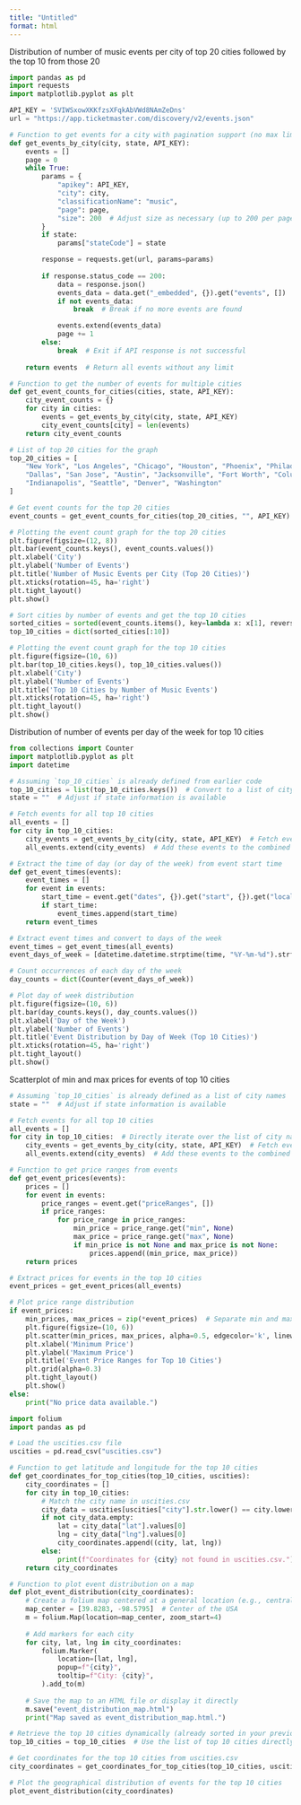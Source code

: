 ```yaml
---
title: "Untitled"
format: html
---
```



Distribution of number of music events per city of top 20 cities followed by the top 10 from those 20

```python

import pandas as pd
import requests
import matplotlib.pyplot as plt

API_KEY = 'SVIWSxowXKKfzsXFqkAbVWd8NAmZeDns'
url = "https://app.ticketmaster.com/discovery/v2/events.json"

# Function to get events for a city with pagination support (no max limit)
def get_events_by_city(city, state, API_KEY):
    events = []
    page = 0
    while True:
        params = {
            "apikey": API_KEY,
            "city": city,
            "classificationName": "music",
            "page": page,
            "size": 200  # Adjust size as necessary (up to 200 per page)
        }
        if state:
            params["stateCode"] = state

        response = requests.get(url, params=params)
        
        if response.status_code == 200:
            data = response.json()
            events_data = data.get("_embedded", {}).get("events", [])
            if not events_data:
                break  # Break if no more events are found

            events.extend(events_data)
            page += 1
        else:
            break  # Exit if API response is not successful
    
    return events  # Return all events without any limit

# Function to get the number of events for multiple cities
def get_event_counts_for_cities(cities, state, API_KEY):
    city_event_counts = {}
    for city in cities:
        events = get_events_by_city(city, state, API_KEY)
        city_event_counts[city] = len(events)
    return city_event_counts

# List of top 20 cities for the graph
top_20_cities = [
    "New York", "Los Angeles", "Chicago", "Houston", "Phoenix", "Philadelphia", "San Antonio", "San Diego", 
    "Dallas", "San Jose", "Austin", "Jacksonville", "Fort Worth", "Columbus", "San Francisco", "Charlotte", 
    "Indianapolis", "Seattle", "Denver", "Washington"
]

# Get event counts for the top 20 cities
event_counts = get_event_counts_for_cities(top_20_cities, "", API_KEY)

# Plotting the event count graph for the top 20 cities
plt.figure(figsize=(12, 8))
plt.bar(event_counts.keys(), event_counts.values())
plt.xlabel('City')
plt.ylabel('Number of Events')
plt.title('Number of Music Events per City (Top 20 Cities)')
plt.xticks(rotation=45, ha='right')
plt.tight_layout()
plt.show()

# Sort cities by number of events and get the top 10 cities
sorted_cities = sorted(event_counts.items(), key=lambda x: x[1], reverse=True)
top_10_cities = dict(sorted_cities[:10])

# Plotting the event count graph for the top 10 cities
plt.figure(figsize=(10, 6))
plt.bar(top_10_cities.keys(), top_10_cities.values())
plt.xlabel('City')
plt.ylabel('Number of Events')
plt.title('Top 10 Cities by Number of Music Events')
plt.xticks(rotation=45, ha='right')
plt.tight_layout()
plt.show()

```






Distribution of number of events per day of the week for top 10 cities

```python

from collections import Counter
import matplotlib.pyplot as plt
import datetime

# Assuming `top_10_cities` is already defined from earlier code
top_10_cities = list(top_10_cities.keys())  # Convert to a list of city names
state = ""  # Adjust if state information is available

# Fetch events for all top 10 cities
all_events = []
for city in top_10_cities:
    city_events = get_events_by_city(city, state, API_KEY)  # Fetch events for this city
    all_events.extend(city_events)  # Add these events to the combined list

# Extract the time of day (or day of the week) from event start time
def get_event_times(events):
    event_times = []
    for event in events:
        start_time = event.get("dates", {}).get("start", {}).get("localDate", "")
        if start_time:
            event_times.append(start_time)
    return event_times

# Extract event times and convert to days of the week
event_times = get_event_times(all_events)
event_days_of_week = [datetime.datetime.strptime(time, "%Y-%m-%d").strftime('%A') for time in event_times]

# Count occurrences of each day of the week
day_counts = dict(Counter(event_days_of_week))

# Plot day of week distribution
plt.figure(figsize=(10, 6))
plt.bar(day_counts.keys(), day_counts.values())
plt.xlabel('Day of the Week')
plt.ylabel('Number of Events')
plt.title('Event Distribution by Day of Week (Top 10 Cities)')
plt.xticks(rotation=45, ha='right')
plt.tight_layout()
plt.show()

```





Scatterplot of min and max prices for events of top 10 cities

```python

# Assuming `top_10_cities` is already defined as a list of city names
state = ""  # Adjust if state information is available

# Fetch events for all top 10 cities
all_events = []
for city in top_10_cities:  # Directly iterate over the list of city names
    city_events = get_events_by_city(city, state, API_KEY)  # Fetch events for this city
    all_events.extend(city_events)  # Add these events to the combined list

# Function to get price ranges from events
def get_event_prices(events):
    prices = []
    for event in events:
        price_ranges = event.get("priceRanges", [])
        if price_ranges:
            for price_range in price_ranges:
                min_price = price_range.get("min", None)
                max_price = price_range.get("max", None)
                if min_price is not None and max_price is not None:
                    prices.append((min_price, max_price))
    return prices

# Extract prices for events in the top 10 cities
event_prices = get_event_prices(all_events)

# Plot price range distribution
if event_prices:
    min_prices, max_prices = zip(*event_prices)  # Separate min and max prices
    plt.figure(figsize=(10, 6))
    plt.scatter(min_prices, max_prices, alpha=0.5, edgecolor='k', linewidth=0.5)
    plt.xlabel('Minimum Price')
    plt.ylabel('Maximum Price')
    plt.title('Event Price Ranges for Top 10 Cities')
    plt.grid(alpha=0.3)
    plt.tight_layout()
    plt.show()
else:
    print("No price data available.")

```





```python

import folium
import pandas as pd

# Load the uscities.csv file
uscities = pd.read_csv("uscities.csv")

# Function to get latitude and longitude for the top 10 cities
def get_coordinates_for_top_cities(top_10_cities, uscities):
    city_coordinates = []
    for city in top_10_cities:
        # Match the city name in uscities.csv
        city_data = uscities[uscities["city"].str.lower() == city.lower()]
        if not city_data.empty:
            lat = city_data["lat"].values[0]
            lng = city_data["lng"].values[0]
            city_coordinates.append((city, lat, lng))
        else:
            print(f"Coordinates for {city} not found in uscities.csv.")
    return city_coordinates

# Function to plot event distribution on a map
def plot_event_distribution(city_coordinates):
    # Create a folium map centered at a general location (e.g., central USA)
    map_center = [39.8283, -98.5795]  # Center of the USA
    m = folium.Map(location=map_center, zoom_start=4)
    
    # Add markers for each city
    for city, lat, lng in city_coordinates:
        folium.Marker(
            location=[lat, lng],
            popup=f"{city}",
            tooltip=f"City: {city}",
        ).add_to(m)
    
    # Save the map to an HTML file or display it directly
    m.save("event_distribution_map.html")
    print("Map saved as event_distribution_map.html.")

# Retrieve the top 10 cities dynamically (already sorted in your previous code)
top_10_cities = top_10_cities  # Use the list of top 10 cities directly

# Get coordinates for the top 10 cities from uscities.csv
city_coordinates = get_coordinates_for_top_cities(top_10_cities, uscities)

# Plot the geographical distribution of events for the top 10 cities
plot_event_distribution(city_coordinates)

```
